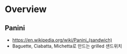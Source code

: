 = Overview =

== Panini ==
* [[wiki|https://en.wikipedia.org/wiki/Panini_(sandwich)]]
* Baguette, Ciabatta, Michetta로 만드는 grilled 샌드위치